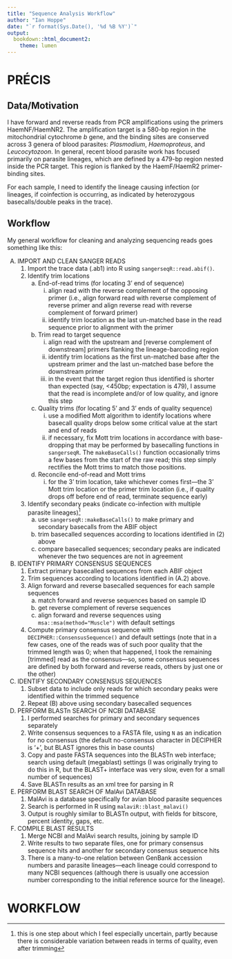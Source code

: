 ---
title: "Sequence Analysis Workflow"
author: "Ian Hoppe"
date: "`r format(Sys.Date(), '%d %B %Y')`"
output:
  bookdown::html_document2:
    theme: lumen
---

# PRÉCIS

## Data/Motivation

I have forward and reverse reads from PCR amplifications using the primers HaemNF/HaemNR2. The amplification target is a 580-bp region in the mitochondrial cytochrome *b* gene, and the binding sites are conserved across 3 genera of blood parasites: *Plasmodium*, *Haemoproteus*, and *Leucocytozoon*. In general, recent blood parasite work has focused primarily on parasite lineages, which are defined by a 479-bp region nested inside the PCR target. This region is flanked by the HaemF/HaemR2 primer-binding sites.

For each sample, I need to identify the lineage causing infection (or lineages, if coinfection is occurring, as indicated by heterozygous basecalls/double peaks in the trace).

## Workflow

My general workflow for cleaning and analyzing sequencing reads goes something like this:

A) IMPORT AND CLEAN SANGER READS
    1. Import the trace data (.ab1) into R using `sangerseqR::read.abif()`.
    2. Identify trim locations
       (a) End-of-read trims (for locating 3' end of sequence)
            i) align read with the reverse complement of the opposing primer (i.e., align forward read with reverse complement of reverse primer and align reverse read with reverse complement of forward primer)
           ii) identify trim location as the last un-matched base in the read sequence prior to alignment with the primer
       (b) Trim read to target sequence
            i) align read with the upstream and [reverse complement of downstream] primers flanking the lineage-barcoding region
            ii) identify trim locations as the first un-matched base after the upstream primer and the last un-matched base before the downstream primer
            iii) in the event that the target region thus identified is shorter than expected (say, <450bp; expectation is 479), I assume that the read is incomplete and/or of low quality, and ignore this step
       (c) Quality trims (for locating 5' and 3' ends of quality sequence)
            i) use a modified Mott algorithm to identify locations where basecall quality drops below some critical value at the start and end of reads
            ii) if necessary, fix Mott trim locations in accordance with base-dropping that may be performed by basecalling functions in `sangerseqR`. The `makeBaseCalls()` function occasionally trims a few bases from the start of the raw read; this step simply rectifies the Mott trims to match those positions.
       (d) Reconcile end-of-read and Mott trims
            i) for the 3' trim location, take whichever comes first---the 3' Mott trim location or the primer trim location (i.e., if quality drops off before end of read, terminate sequence early)
    3. Identify secondary peaks (indicate co-infection with multiple parasite lineages)^[this is one step about which I feel especially uncertain, partly because there is considerable variation between reads in terms of quality, even after trimming]
       (a) use `sangerseqR::makeBaseCalls()` to make primary and secondary basecalls from the ABIF object
       (b) trim basecalled sequences according to locations identified in (2) above
       (c) compare basecalled sequences; secondary peaks are indicated whenever the two sequences are not in agreement

B) IDENTIFY PRIMARY CONSENSUS SEQUENCES
    1. Extract primary basecalled sequences from each ABIF object
    2. Trim sequences according to locations identified in (A.2) above.
    3. Align forward and reverse basecalled sequences for each sample sequences
       (a) match forward and reverse sequences based on sample ID
       (b) get reverse complement of reverse sequences
       (c) align forward and reverse sequences using `msa::msa(method="Muscle")` with default settings
    4. Compute primary consensus sequence with `DECIPHER::ConsensusSequence()` and default settings (note that in a few cases, one of the reads was of such poor quality that the trimmed length was 0; when that happened, I took the remaining [trimmed] read as the consensus—so, some consensus sequences are defined by both forward and reverse reads, others by just one or the other)

C) IDENTIFY SECONDARY CONSENSUS SEQUENCES
    1. Subset data to include only reads for which secondary peaks were identified within the trimmed sequence
    2. Repeat (B) above using secondary basecalled sequences

D) PERFORM BLASTn SEARCH OF NCBI DATABASE
    1. I performed searches for primary and secondary sequences separately
    2. Write consensus sequences to a FASTA file, using `N` as an indication for no consensus (the default no-consensus character in DECIPHER is '+', but BLAST ignores this in base counts)
    3. Copy and paste FASTA sequences into the BLASTn web interface; search using default (megablast) settings (I was originally trying to do this in R, but the BLAST+ interface was very slow, even for a small number of sequences)
    4. Save BLASTn results as an xml tree for parsing in R

E) PERFORM BLAST SEARCH OF MalAvi DATABASE
    1. MalAvi is a database specifically for avian blood parasite sequences
    2. Search is performed in R using `malaviR::blast_malavi()`
    3. Output is roughly similar to BLASTn output, with fields for bitscore, percent identity, gaps, etc.

F) COMPILE BLAST RESULTS
    1. Merge NCBI and MalAvi search results, joining by sample ID
    2. Write results to two separate files, one for primary consensus sequence hits and another for secondary consensus sequence hits
    3. There is a many-to-one relation between GenBank accession numbers and parasite lineages—each lineage could correspond to many NCBI sequences (although there is usually one accession number corresponding to the initial reference source for the lineage).

# WORKFLOW


